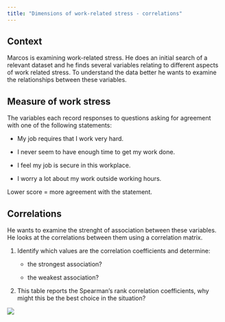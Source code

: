 ```yaml
---
title: "Dimensions of work-related stress - correlations"
---
```


## Context

Marcos is examining work-related stress. He does an initial search of a relevant dataset and he finds several variables relating to different aspects of work related stress. To understand the data better he wants to examine the relationships between these variables.

## Measure of work stress

The variables each record responses to questions asking for agreement with one of the following statements:

-   My job requires that I work very hard.

-   I never seem to have enough time to get my work done.

-   I feel my job is secure in this workplace.

-   I worry a lot about my work outside working hours.

Lower score = more agreement with the statement. 

## Correlations

He wants to examine the strenght of association between these variables. He looks at the correlations between them using a correlation matrix.

1.  Identify which values are the correlation coefficients and determine:

    -   the strongest association?

    -   the weakest association?

2.  This table reports the Spearman’s rank correlation coefficients, why might this be the best choice in the situation?

![](images/clipboard-3237647601.png)
